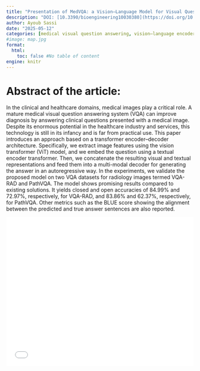 ```yaml
---
title: "Presentation of MedVQA: a Vision–Language Model for Visual Question Answering in Medical Imagery "
description: "DOI: [10.3390/bioengineering10030380](https://doi.org/10.3390/bioengineering10030380){target='_blank'}"
author: Ayoub Sassi
date: "2025-05-12"
categories: [medical visual question answering, vision–language encoders, transformer]
#image: map.jpg
format:
  html:
    toc: false #No table of content
engine: knitr
---
```


# Abstract of the article:

In the clinical and healthcare domains, medical images play a critical role. A mature medical visual question answering system (VQA) can improve diagnosis by answering clinical questions presented with a medical image. Despite its enormous potential in the healthcare industry and services, this technology is still in its infancy and is far from practical use. This paper introduces an approach based on a transformer encoder–decoder architecture. Specifically, we extract image features using the vision transformer (ViT) model, and we embed the question using a textual encoder transformer. Then, we concatenate the resulting visual and textual representations and feed them into a multi-modal decoder for generating the answer in an autoregressive way. In the experiments, we validate the proposed model on two VQA datasets for radiology images termed VQA-RAD and PathVQA. The model shows promising results compared to existing solutions. It yields closed and open accuracies of 84.99% and 72.97%, respectively, for VQA-RAD, and 83.86% and 62.37%, respectively, for PathVQA. Other metrics such as the BLUE score showing the alignment between the predicted and true answer sentences are also reported.

![](../../../journalclub/pdfs/2025_05_12_AS_MedVQA.pdf){width=100% height=400}